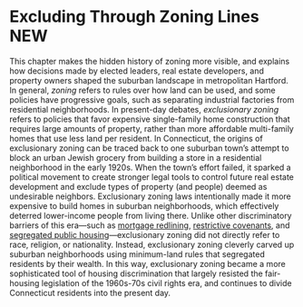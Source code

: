 # Excluding Through Zoning Lines **NEW** {#excluding}
This chapter makes the hidden history of zoning more visible, and explains how decisions made by elected leaders, real estate developers, and property owners shaped the suburban landscape in metropolitan Hartford. In general, *zoning* refers to rules over how land can be used, and some policies have progressive goals, such as separating industrial factories from residential neighborhoods. In present-day debates, *exclusionary zoning* refers to policies that favor expensive single-family home construction that requires large amounts of property, rather than more affordable multi-family homes that use less land per resident. In Connecticut, the origins of exclusionary zoning can be traced back to one suburban town's attempt to block an urban Jewish grocery from building a store in a residential neighborhood in the early 1920s. When the town's effort failed, it sparked a political movement to create stronger legal tools to control future real estate development and exclude types of property (and people) deemed as undesirable neighbors. Exclusionary zoning laws intentionally made it more expensive to build homes in suburban neighborhoods, which effectively deterred lower-income people from living there. Unlike other discriminatory barriers of this era---such as [mortgage redlining](lending.html), [restrictive covenants](restricting.html), and [segregated public housing](public-housing.html)---exclusionary zoning did not directly refer to race, religion, or nationality. Instead, exclusionary zoning cleverly carved up suburban neighborhoods using minimum-land rules that segregated residents by their wealth. In this way, exclusionary zoning became a more sophisticated tool of housing discrimination that largely resisted the fair-housing legislation of the 1960s-70s civil rights era, and continues to divide Connecticut residents into the present day.
